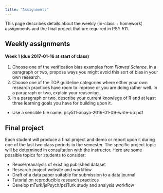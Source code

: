 ```yaml
---
title: "Assignments"
---
```


This page describes details about the weekly (in-class + homework) assignments and the final project that are required in PSY 511.

## Weekly assignments

#### Week 1 (due 2017-01-16 at start of class)

1. Choose one of the verification bias examples from *Flawed Science*. In a paragraph or two, propose ways you might avoid this sort of bias in your own research.
2. Choose one of the TOP guideline categories where either your own research practices have room to improve or you are doing rather well. In a paragraph or two, explain your reasoning.
3. In a paragraph or two, describe your current knowlege of R and at least three learning goals you have for building upon it.

- Use a sensible file name: psy511-anaya-2016-01-09-write-up.pdf

## Final project

Each student will produce a final project and demo or report upon it during one of the last two class periods in the semester. The specific project topic will be determined in consultation with the instructor. Here are some possible topics for students to consider:

- Reuse/reanalysis of existing published dataset
- Research project website and workflow
- Draft of a data paper suitable for submission to a data journal
- Tutorial on reproducible research practices
- Develop mTurk/jsPsych/psiTurk study and analysis workflow